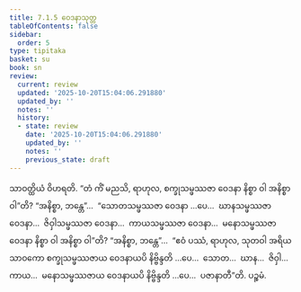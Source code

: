 ```yaml
---
title: 7.1.5 ဝေဒနာသုတ္တ
tableOfContents: false
sidebar:
  order: 5
type: tipitaka
basket: su
book: sn
review:
  current: review
  updated: '2025-10-20T15:04:06.291880'
  updated_by: ''
  notes: ''
  history:
  - state: review
    date: '2025-10-20T15:04:06.291880'
    updated_by: ''
    notes: ''
    previous_state: draft
---
```



<DynamicBreadcrumb />


<ReviewStatus review={frontmatter.review} showDetails={true} />

<HypothesisAnnotation frontmatter={frontmatter} />

<Division number="192" book="sn" e="ch" v="18" p="307">

<Paragraph number="1122" book="sn">
သာဝတ္ထိယံ ဝိဟရတိ. “တံ ကိံ မညသိ, ရာဟုလ, စက္ခုသမ္ဖဿဇာ ဝေဒနာ နိစ္စာ ဝါ အနိစ္စာ ဝါ”တိ? “အနိစ္စာ, ဘန္တေ”…  “သောတသမ္ဖဿဇာ ဝေဒနာ …ပေ…  ဃာနသမ္ဖဿဇာ ဝေဒနာ…  ဇိဝှါသမ္ဖဿဇာ ဝေဒနာ…  ကာယသမ္ဖဿဇာ ဝေဒနာ…  မနောသမ္ဖဿဇာ ဝေဒနာ နိစ္စာ ဝါ အနိစ္စာ ဝါ”တိ? “အနိစ္စာ, ဘန္တေ”…  “ဧဝံ ပဿံ, ရာဟုလ, သုတဝါ အရိယသာဝကော စက္ခုသမ္ဖဿဇာယ ဝေဒနာယပိ နိဗ္ဗိန္ဒတိ …ပေ…  သောတ…  ဃာန…  ဇိဝှါ…  ကာယ…  မနောသမ္ဖဿဇာယ ဝေဒနာယပိ နိဗ္ဗိန္ဒတိ …ပေ…  ပဇာနာတီ”တိ.

</Paragraph>
</Division>

<Paragraph number="1123" type="center" book="sn">
ပဉ္စမံ.
</Paragraph>